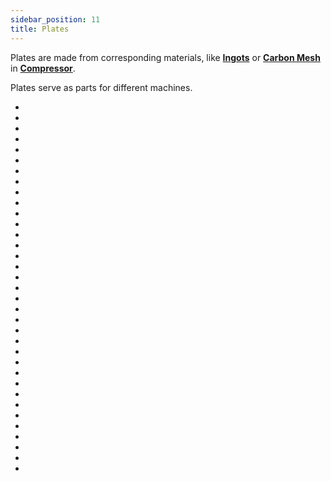 ```yaml
---
sidebar_position: 11
title: Plates
---
```


<ItemImage file="aluminum_plate" alt="Plates" size="200" />

Plates are made from corresponding materials, like [**Ingots**](/docs/items/ingots)
or [**Carbon Mesh**](/docs/items/part/carbon_mesh) in [**Compressor**](/blocks/compressor). 

Plates serve as parts for different machines.

- <McItem slug="techreborn:aluminum_plate" />
- <McItem slug="techreborn:brass_plate" />
- <McItem slug="techreborn:bronze_plate" />
- <McItem slug="techreborn:carbon_plate" />
- <McItem slug="techreborn:chrome_plate" />
- <McItem slug="techreborn:coal_plate" />
- <McItem slug="techreborn:copper_plate" />
- <McItem slug="techreborn:diamond_plate" />
- <McItem slug="techreborn:electrum_plate" />
- <McItem slug="techreborn:emerald_plate" />
- <McItem slug="techreborn:gold_plate" />
- <McItem slug="techreborn:invar_plate" />
- <McItem slug="techreborn:iridium_plate" />
- <McItem slug="techreborn:iron_plate" />
- <McItem slug="techreborn:lazurite_plate" />
- <McItem slug="techreborn:lead_plate" />
- <McItem slug="techreborn:nickel_plate" />
- <McItem slug="techreborn:obsidian_plate" />
- <McItem slug="techreborn:peridot_plate" />
- <McItem slug="techreborn:platinum_plate" />
- <McItem slug="techreborn:red_garnet_plate" />
- <McItem slug="techreborn:redstone_plate" />
- <McItem slug="techreborn:refined_iron_plate" />
- <McItem slug="techreborn:ruby_plate" />
- <McItem slug="techreborn:sapphire_plate" />
- <McItem slug="techreborn:silicon_plate" />
- <McItem slug="techreborn:silver_plate" />
- <McItem slug="techreborn:steel_plate" />
- <McItem slug="techreborn:tin_plate" />
- <McItem slug="techreborn:titanium_plate" />
- <McItem slug="techreborn:tungsten_plate" />
- <McItem slug="techreborn:tungstensteel_plate" />
- <McItem slug="techreborn:wooden_plate" />
- <McItem slug="techreborn:yellow_garnet_plate" />
- <McItem slug="techreborn:zinc_plate" />

